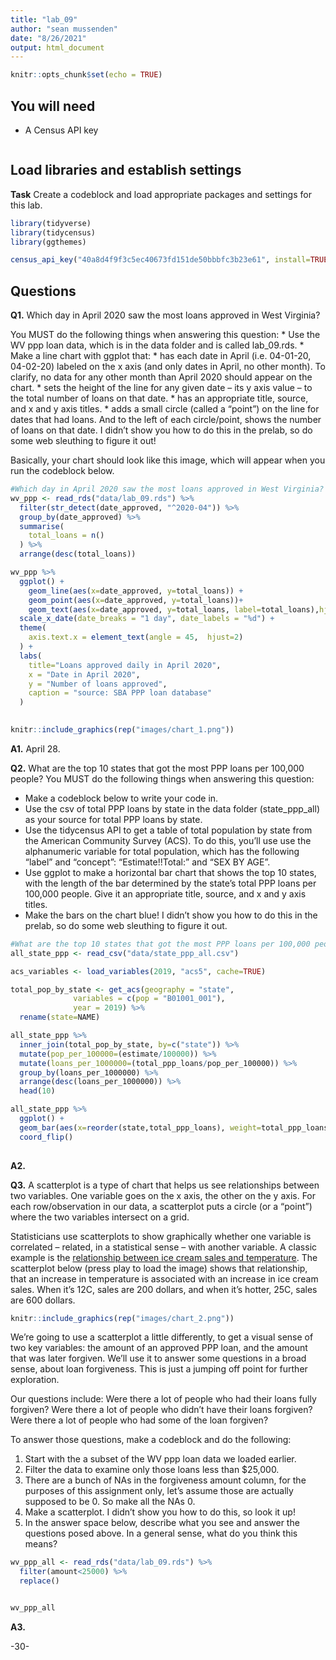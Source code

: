 ```yaml
---
title: "lab_09"
author: "sean mussenden"
date: "8/26/2021"
output: html_document
---
```


```r
knitr::opts_chunk$set(echo = TRUE)
```

## You will need

* A Census API key
```r

```

## Load libraries and establish settings

**Task** Create a codeblock and load appropriate packages and settings for this lab.
```r
library(tidyverse)
library(tidycensus)
library(ggthemes)

census_api_key("40a8d4f9f3c5ec40673fd151de50bbbfc3b23e61", install=TRUE)

```

## Questions

**Q1.** Which day in April 2020 saw the most loans approved in West Virginia? 

You MUST do the following things when answering this question:
* Use the WV ppp loan data, which is in the data folder and is called lab_09.rds.
* Make a line chart with ggplot that:
  * has each date in April (i.e. 04-01-20, 04-02-20) labeled on the x axis (and only dates in April, no other month). To clarify, no data for any other month than April 2020 should appear on the chart. 
  * sets the height of the line for any given date -- its y axis value -- to the total number of loans on that date.
  * has an appropriate title, source, and x and y axis titles. 
  * adds a small circle (called a "point") on the line for dates that had loans. And to the left of each circle/point, shows the number of loans on that date.  I didn't show you how to do this in the prelab, so do some web sleuthing to figure it out! 

Basically, your chart should look like this image, which will appear when you run the codeblock below. 

```r
#Which day in April 2020 saw the most loans approved in West Virginia? 
wv_ppp <- read_rds("data/lab_09.rds") %>% 
  filter(str_detect(date_approved, "^2020-04")) %>% 
  group_by(date_approved) %>%
  summarise(
    total_loans = n()
  ) %>% 
  arrange(desc(total_loans))

wv_ppp %>% 
  ggplot() +
    geom_line(aes(x=date_approved, y=total_loans)) +
    geom_point(aes(x=date_approved, y=total_loans))+
    geom_text(aes(x=date_approved, y=total_loans, label=total_loans),hjust=0, vjust=1, size=2) +
  scale_x_date(date_breaks = "1 day", date_labels = "%d") +
  theme(
    axis.text.x = element_text(angle = 45,  hjust=2)
  ) +
  labs(
    title="Loans approved daily in April 2020",
    x = "Date in April 2020",
    y = "Number of loans approved",
    caption = "source: SBA PPP loan database"
  )
  

```


```r
knitr::include_graphics(rep("images/chart_1.png"))
```
**A1.** 
April 28.

**Q2.** What are the top 10 states that got the most PPP loans per 100,000 people? You MUST do the following things when answering this question:

* Make a codeblock below to write your code in.
* Use the csv of total PPP loans by state in the data folder (state_ppp_all) as your source for total PPP loans by state.  
* Use the tidycensus API to get a table of total population by state from the American Community Survey (ACS). To do this, you'll use use the alphanumeric variable for total population, which has the following "label" and "concept": "Estimate!!Total:" and "SEX BY AGE".  
* Use ggplot to make a horizontal bar chart that shows the top 10 states, with the length of the bar determined by the state's total PPP loans per 100,000 people. Give it an appropriate title, source, and x and y axis titles. 
* Make the bars on the chart blue! I didn't show you how to do this in the prelab, so do some web sleuthing to figure it out.  

```r
#What are the top 10 states that got the most PPP loans per 100,000 people? 
all_state_ppp <- read_csv("data/state_ppp_all.csv") 

acs_variables <- load_variables(2019, "acs5", cache=TRUE)

total_pop_by_state <- get_acs(geography = "state",
              variables = c(pop = "B01001_001"),
              year = 2019) %>% 
  rename(state=NAME)

all_state_ppp %>% 
  inner_join(total_pop_by_state, by=c("state")) %>% 
  mutate(pop_per_100000=(estimate/100000)) %>% 
  mutate(loans_per_1000000=(total_ppp_loans/pop_per_100000)) %>% 
  group_by(loans_per_1000000) %>% 
  arrange(desc(loans_per_1000000)) %>% 
  head(10)
```


```r
all_state_ppp %>% 
  ggplot() +
  geom_bar(aes(x=reorder(state,total_ppp_loans), weight=total_ppp_loans)) +
  coord_flip()
  

```


**A2.** 

**Q3.**  A scatterplot is a type of chart that helps us see relationships between two variables. One variable goes on the x axis, the other on the y axis.  For each row/observation in our data, a scatterplot puts a circle (or a "point") where the two variables intersect on a grid. 

Statisticians use scatterplots to show graphically whether one variable is correlated -- related, in a statistical sense -- with another variable.  A classic example is the [relationship between ice cream sales and temperature](https://www.mathsisfun.com/data/scatter-xy-plots.html).  The scatterplot below (press play to load the image) shows that relationship, that an increase in temperature is associated with an increase in ice cream sales. When it's 12C, sales are 200 dollars, and when it's hotter, 25C, sales are 600 dollars.

```r
knitr::include_graphics(rep("images/chart_2.png"))
```

We're going to use a scatterplot a little differently, to get a visual sense of two key variables: the amount of an approved PPP loan, and the amount that was later forgiven. We'll use it to answer some questions in a broad sense, about loan forgiveness.  This is just a jumping off point for further exploration. 

Our questions include: Were there a lot of people who had their loans fully forgiven?  Were there a lot of people who didn't have their loans forgiven? Were there a lot of people who had some of the loan forgiven? 

To answer those questions, make a codeblock and do the following:

1. Start with the a subset of the WV ppp loan data we loaded earlier.
2. Filter the data to examine only those loans less than $25,000.
3. There are a bunch of NAs in the forgiveness amount column, for the purposes of this assignment only, let's assume those are actually supposed to be 0. So make all the NAs 0. 
4. Make a scatterplot. I didn't show you how to do this, so look it up! 
5. In the answer space below, describe what you see and answer the questions posed above.  In a general sense, what do you think this means? 
```r
wv_ppp_all <- read_rds("data/lab_09.rds") %>% 
  filter(amount<25000) %>% 
  replace()


wv_ppp_all
```


**A3.**  


-30-
